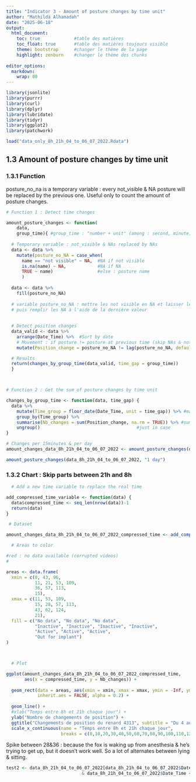 ```yaml
---
title: "Indicator 3 - Amount of posture changes by time unit"
author: "Mathilda Alhamadah"
date: "2025-06-18"
output:
  html_document:
    toc: true             #table des matières
    toc_float: true       #table des matières toujours visible
    theme: bootstrap      #changer le thème de la page
    highlight: zenburn    #changer le thème des chunks
    
editor_options: 
  markdown: 
    wrap: 80
---
```


```r
library(jsonlite)
library(purrr)
library(curl)
library(dplyr)
library(lubridate)
library(tidyr)
library(ggplot2)
library(patchwork)
```

```r
load("data_only_8h_21h_04_to_06_07_2022.Rdata")
```

## 1.3 Amount of posture changes by time unit

### 1.3.1 Function

posture_no_na is a temporary variable : every not_visible & NA posture will be
replaced by the previous one. Useful only to count the amount of posture
changes.

```r
# Function 1 : Detect time changes

amount_posture_changes <- function(
    data,
    group_time){ #group_time : "number + unit" (among : second, minute, hour, day,                     week, month, bimonth, quarter, season, halfyear and year)
  
  # Temporary variable : not_visible & NAs replaced by NAs
  data <- data %>% 
    mutate(posture_no_NA = case_when(
      name == "not visible" ~ NA,  #NA if not visible
      is.na(name) ~ NA,            #NA if NA
      TRUE ~ name)                 #else : posture name
      )  
  
  data <- data %>%
    fill(posture_no_NA)
  
  # variable posture_no_NA : mettre les not visible en NA et laisser les NA en NA
  # puis remplir les NA à l'aide de la dernière valeur
  
  
  # Detect position changes
  data_valid <- data %>%
    arrange(Date_Time) %>%  #Sort by date
    # Movement : if posture != posture at previous time (skip NAs & not_visible)
    mutate(Position_change = posture_no_NA != lag(posture_no_NA, default = first(posture_no_NA)))

  # Results
  return(changes_by_group_time(data_valid, time_gap = group_time))
  }



# Function 2 : Get the sum of posture changes by time unit

changes_by_group_time <- function(data, time_gap) {
  data %>%
    mutate(Time_group = floor_date(Date_Time, unit = time_gap)) %>% #make time groups
    group_by(Time_group) %>%
    summarise(Nb_changes = sum(Position_change, na.rm = TRUE)) %>% #sum changes
    ungroup()                                     #just in case
}

```

```r
# Changes per 15minutes & per day
amount_changes_data_8h_21h_04_to_06_07_2022 <- amount_posture_changes(data_8h_21h_04_to_06_07_2022, "15 minute")

amount_posture_changes(data_8h_21h_04_to_06_07_2022, "1 day")
```

### 1.3.2 Chart : Skip parts between 21h and 8h

```r
  # Add a new time variable to replace the real time

add_compressed_time_variable <- function(data) {
  data$compressed_time <- seq_len(nrow(data))-1
  return(data)
}
```

```r
 # Dataset

amount_changes_data_8h_21h_04_to_06_07_2022_compressed_time <- add_compressed_time_variable(amount_changes_data_8h_21h_04_to_06_07_2022)
```

```r
  # Areas to color

#red : no data available (corrupted videos)
#

areas <- data.frame(
  xmin = c(0, 43, 96,
           11, 21, 53, 109,
           36, 57, 113,
           15),
  xmax = c(11, 53, 109,
           15, 28, 57, 113,
           43, 62, 124,
           21),
  fill = c("No data", "No data", "No data",
           "Inactive", "Inactive", "Inactive", "Inactive",
           "Active", "Active", "Active",
           "Out for implant")
)



  # Plot

ggplot(amount_changes_data_8h_21h_04_to_06_07_2022_compressed_time,
       aes(x = compressed_time, y = Nb_changes)) +
  
  geom_rect(data = areas, aes(xmin = xmin, xmax = xmax, ymin = -Inf, ymax = Inf, fill = fill),
            inherit.aes = FALSE, alpha = 0.2) +
  
  geom_line() +
  #xlab("Temps entre 8h et 21h chaque jour") +
  ylab("Nombre de changements de position") +
  ggtitle("Changements de position du renard 4313", subtitle = "Du 4 au 6 juillet 2022, toutes les 15 minutes") +
  scale_x_continuous(name = "Temps entre 8h et 21h chaque jour",
                     breaks = c(0,10,20,30,40,50,60,70,80,90,100,110,120,130,140,150))
```

Spike between 28&36 : because the fox is waking up from anesthesia & he's trying
to get up, but it doesn't work well. So a lot of alternates between lying &
sitting.

```r
test2 <- data_8h_21h_04_to_06_07_2022[data_8h_21h_04_to_06_07_2022$Date_Time > as.POSIXct("2022-07-04 11:50:00")
                             & data_8h_21h_04_to_06_07_2022$Date_Time < as.POSIXct("2022-07-04 12:05:00") ,  ]
```
